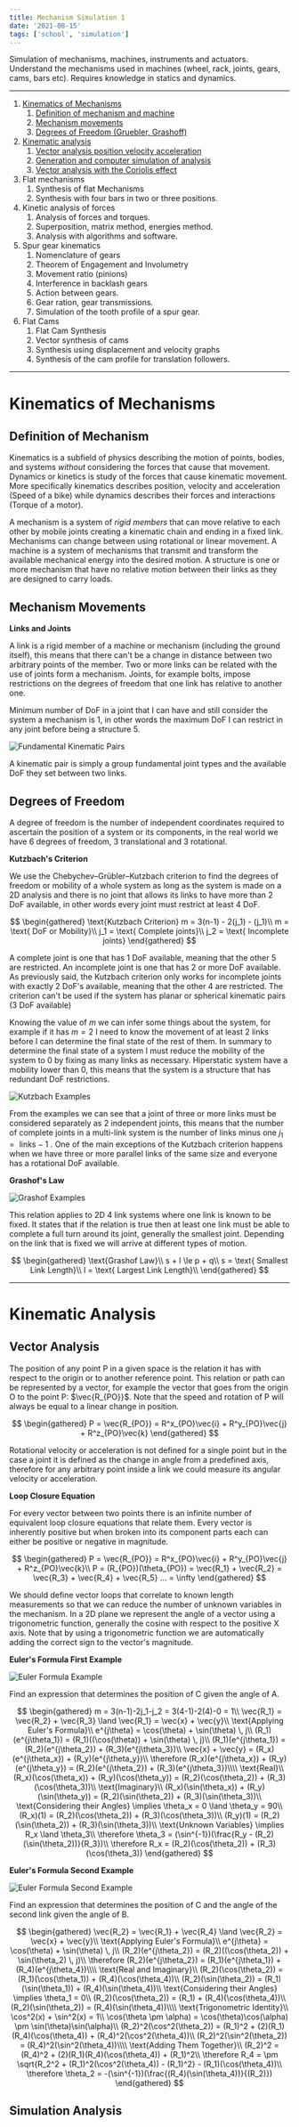 ```yaml
---
title: Mechanism Simulation 1
date: '2021-08-15'
tags: ['school', 'simulation']
---
```



Simulation of mechanisms, machines, instruments and actuators. Understand the mechanisms used in machines (wheel, rack, joints, gears, cams, bars etc).  Requires knowledge in statics and dynamics. 

***

1. [Kinematics of Mechanisms](#kinematics-of-mechanisms)
	1. [Definition of mechanism and machine](#definition-of-mechanism)
	2. [Mechanism movements](#mechanism-movements)
	3. [Degrees of Freedom (Gruebler, Grashoff)](#degrees-of-freedom)
2. [Kinematic analysis](#kinematic-analysis)
	1. [Vector analysis position velocity acceleration](#vector-analysis)
	2. [Generation and computer simulation of analysis](#simulation-analysis)
	3. [Vector analysis with the Coriolis effect](#coriolis-effect)
3. Flat mechanisms
	1. Synthesis of flat Mechanisms
	2. Synthesis with four bars in two or three positions.
4. Kinetic analysis of forces
	1. Analysis of forces and torques.
	2. Superposition, matrix method, energies method.
	3. Analysis with algorithms and software.
5. Spur gear kinematics
	1. Nomenclature of gears
	2. Theorem of Engagement and Involumetry
	3. Movement ratio (pinions)
	4. Interference in backlash gears
	5. Action between gears.
	6. Gear ration, gear transmissions.
	7. Simulation of the tooth profile of a spur gear.
6. Flat Cams
	1. Flat Cam Synthesis
	2. Vector synthesis of cams
	3. Synthesis using displacement and velocity graphs
	4. Synthesis of the cam profile for translation followers.

***

# Kinematics of Mechanisms #

## Definition of Mechanism ##

Kinematics is a subfield of physics describing the motion of points, bodies, and systems *without* considering the forces that cause that movement. Dynamics or kinetics is study of the forces that cause kinematic movement. More specifically kinematics describes position, velocity and acceleration (Speed of a bike) while dynamics describes their forces and interactions (Torque of a motor).

A mechanism is a system of *rigid members* that can move relative to each other by mobile joints creating a kinematic chain and ending in a fixed link. Mechanisms can change between using rotational or linear movement. A machine is a system of mechanisms that transmit and transform the available mechanical energy into the desired motion. A structure is one or more mechanism that have no relative motion between their links as they are designed to carry loads.

## Mechanism Movements ##

**Links and Joints**

A link is a rigid member of a machine or mechanism (including the ground itself), this means that there can't be a change in distance between two arbitrary points of the member. Two or more links can be related with the use of joints form a mechanism. Joints, for example bolts, impose restrictions on the degrees of freedom that one link has relative to another one. 

Minimum number of DoF in a joint that I can have and still consider the system a mechanism is 1, in other words the maximum DoF I can restrict in any joint before being a structure 5.

![Fundamental Kinematic Pairs](/static/images/notes/FundamentalKinematicPairs.jpg)

A kinematic pair is simply a group fundamental joint types and the available DoF they set between two links.

## Degrees of Freedom ##

A degree of freedom is the number of independent coordinates required to ascertain the position of a system or its components, in the real world we have 6 degrees of freedom, 3 translational and 3 rotational. 

**Kutzbach's Criterion**

We use the Chebychev–Grübler–Kutzbach criterion to find the degrees of freedom or mobility of a whole system as long as the system is made on a 2D analysis and there is no joint that allows its links to have more than 2 DoF available, in other words every joint must restrict at least 4 DoF.

$$
\begin{gathered}
	\text{Kutzbach Criterion}
	m = 3(n-1) - 2(j_1) - (j_1)\\
	m = \text{ DoF or Mobility}\\
	j_1 = \text{ Complete joints}\\
	j_2 = \text{ Incomplete joints}
\end{gathered}
$$

A complete joint is one that has 1 DoF available, meaning that the other 5 are restricted. An incomplete joint is one that has 2 or more DoF available. As previously said, the Kutzbach criterion only works for incomplete joints with exactly 2 DoF's available, meaning that the other 4 are restricted. The criterion can't be used if the system has planar or spherical kinematic pairs (3 DoF available)

Knowing the value of $m$ we can infer some things about the system, for example if it has $m=2$ I need to know the movement of at least 2 links before I can determine the final state of the rest of them. In summary to determine the final state of a system I must reduce the mobility of the system to 0 by fixing as many links as necessary. Hiperstatic system have a mobility lower than 0, this means that the system is a structure that has redundant DoF restrictions.

![Kutzbach Examples](/static/images/notes/ExampleKutzbackCriterionMechanismSimulation.png)

From the examples we can see that a joint of three or more links must be considered separately as 2 independent joints, this means that the number of complete joints in a multi-link system is the number of links minus one $j_1=\text{ links}-1$ . One of the main exceptions of the Kutzbach criterion happens when we have three or more parallel links of the same size and everyone has a rotational DoF available.

**Grashof's Law**

![Grashof Examples](/static/images/notes/FourBarLinkKineticMechanismSimulation.png)

This relation applies to 2D 4 link systems where one link is known to be fixed. It states that if the relation is true then at least one link must be able to complete a full turn around its joint, generally the smallest joint. Depending on the link that is fixed we will arrive at different types of motion.

$$
\begin{gathered}
	\text{Grashof Law}\\
	s + l \le p + q\\
	s = \text{ Smallest Link Length}\\
	l = \text{ Largest Link Length}\\
\end{gathered}
$$

***

# Kinematic Analysis #

## Vector Analysis ##

The position of any point P in a given space is the relation it has with respect to the origin or to another reference point. This relation or path can be represented by a vector, for example the vector that goes from the origin O to the point P: $\vec{R_{PO}}$. Note that the speed and rotation of P will always be equal to a linear change in position.

$$
\begin{gathered}
	P = \vec{R_{PO}} = R^x_{PO}\vec{i} + R^y_{PO}\vec{j} + R^z_{PO}\vec{k}
\end{gathered}
$$


Rotational velocity or acceleration is not defined for a single point but in the case a joint it is defined as the change in angle from a predefined axis, therefore for any arbitrary point inside a link we could measure its angular velocity or acceleration.

**Loop Closure Equation**

For every vector between two points there is an infinite number of equivalent loop closure equations that relate them. Every vector is inherently positive but when broken into its component parts each can either be positive or negative in magnitude. 

$$
\begin{gathered}
	P = \vec{R_{PO}} = R^x_{PO}\vec{i} + R^y_{PO}\vec{j} + R^z_{PO}\vec{k}\\
	P = (R_{PO})(\theta_{PO}) = \vec{R_1} + \vec{R_2} = \vec{R_3} + \vec{R_4} + \vec{R_5} ... = \infty
\end{gathered}
$$

We should define vector loops that correlate to known length measurements so that we can reduce the number of unknown variables in the mechanism. In a 2D plane we represent the angle of a vector using a trigonometric function, generally the cosine with respect to the positive X axis. Note that by using a trigonometric function we are automatically adding the correct sign to the vector's magnitude.

**Euler's Formula First Example**

![Euler Formula Example](/static/images/notes/VectorLoopsEulerMechanismSimulation.png)

Find an expression that determines the position of C given the angle of A.

$$
\begin{gathered}
	m = 3(n-1)-2j_1-j_2 = 3(4-1)-2(4)-0 = 1\\
	\vec{R_1} = \vec{R_2} + \vec{R_3} \land \vec{R_1} = \vec{x} + \vec{y}\\
	\text{Applying Euler's Formula}\\
	e^{j\theta} = \cos(\theta) + \sin(\theta) \, j\\
	(R_1)(e^{j\theta_1}) = (R_1)((\cos(\theta)) + \sin(\theta) \, j)\\
	(R_1)(e^{j\theta_1}) = (R_2)(e^{j\theta_2}) + (R_3)(e^{j\theta_3})\\
	\vec{x} + \vec{y} = (R_x)(e^{j\theta_x}) + (R_y)(e^{j\theta_y})\\
	\therefore (R_x)(e^{j\theta_x}) + (R_y)(e^{j\theta_y}) = (R_2)(e^{j\theta_2}) + (R_3)(e^{j\theta_3})\\\\
	\text{Real}\\
	(R_x)(\cos(\theta_x)) + (R_y)(\cos(\theta_y)) = (R_2)(\cos(\theta_2)) + (R_3)(\cos(\theta_3))\\ 
	\text{Imaginary}\\
	(R_x)(\sin(\theta_x)) + (R_y)(\sin(\theta_y)) = (R_2)(\sin(\theta_2)) + (R_3)(\sin(\theta_3))\\
	\text{Considering their Angles} \implies \theta_x = 0 \land \theta_y = 90\\
	(R_x)(1) = (R_2)(\cos(\theta_2)) + (R_3)(\cos(\theta_3))\\ 
	(R_y)(1) = (R_2)(\sin(\theta_2)) + (R_3)(\sin(\theta_3))\\
	\text{Unknown Variables} \implies R_x \land \theta_3\\
	\therefore \theta_3 = (\sin^{-1})(\frac{R_y - (R_2)(\sin(\theta_2))}{R_3})\\
	\therefore R_x = (R_2)(\cos(\theta_2)) + (R_3)(\cos(\theta_3))
\end{gathered}
$$

**Euler's Formula Second Example**

![Euler Formula Second Example](/static/images/notes/VectorLoopsEulerSecondMechanismSimulation.png)

Find an expression that determines the position of C and the angle of the second link given the angle of B.

$$
\begin{gathered}
	\vec{R_2} = \vec{R_1} + \vec{R_4} \land \vec{R_2} = \vec{x} + \vec{y}\\
	\text{Applying Euler's Formula}\\
	e^{j\theta} = \cos(\theta) + \sin(\theta) \, j\\
	(R_2)(e^{j\theta_2}) = (R_2)((\cos(\theta_2)) + \sin(\theta_2) \, j)\\
	\therefore (R_2)(e^{j\theta_2}) = (R_1)(e^{j\theta_1}) + (R_4)(e^{j\theta_4})\\\\
	\text{Real and Imaginary}\\
	(R_2)(\cos(\theta_2)) = (R_1)(\cos(\theta_1)) + (R_4)(\cos(\theta_4))\\ 
	(R_2)(\sin(\theta_2)) = (R_1)(\sin(\theta_1)) + (R_4)(\sin(\theta_4))\\
	\text{Considering their Angles} \implies \theta_1 = 0\\
	(R_2)(\cos(\theta_2)) = (R_1) + (R_4)(\cos(\theta_4))\\
	(R_2)(\sin(\theta_2)) = (R_4)(\sin(\theta_4))\\\\
	\text{Trigonometric Identity}\\
	\cos^2(x) + \sin^2(x) = 1\\
	\cos(\theta \pm \alpha) = \cos(\theta)\cos(\alpha) \pm \sin(\theta)\sin(\alpha)\\
	(R_2)^2(\cos^2(\theta_2)) = (R_1)^2 + (2)(R_1)(R_4)(\cos(\theta_4)) + (R_4)^2(\cos^2(\theta_4))\\
	(R_2)^2(\sin^2(\theta_2)) = (R_4)^2(\sin^2(\theta_4))\\\\
	\text{Adding Them Together}\\
	(R_2)^2 = (R_4)^2 + (2)(R_1)(R_4)(\cos(\theta_4)) + (R_1)^2\\
	\therefore R_4 = \pm \sqrt{R_2^2 + (R_1)^2(\cos^2(\theta_4)) - (R_1)^2} - (R_1)(\cos(\theta_4))\\
	\therefore \theta_2 = -(\sin^{-1})(\frac{(R_4)(\sin(\theta_4))}{(R_2)})
\end{gathered}
$$

## Simulation Analysis ##



